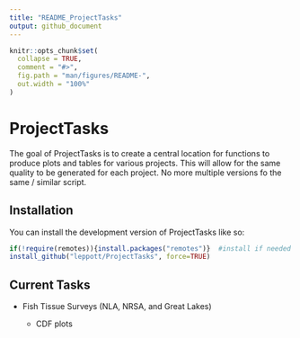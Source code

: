 ```yaml
---
title: "README_ProjectTasks"
output: github_document
---
```


<!-- README.md is generated from README.Rmd. Please edit that file -->

```r
knitr::opts_chunk$set(
  collapse = TRUE,
  comment = "#>",
  fig.path = "man/figures/README-",
  out.width = "100%"
)
```

# ProjectTasks

<!-- badges: start -->
<!-- badges: end -->

The goal of ProjectTasks is to create a central location for functions to 
produce plots and tables for various projects.  This will allow for the same
quality to be generated for each project.  No more multiple versions fo the 
same / similar script.

## Installation

You can install the development version of ProjectTasks like so:

``` r
if(!require(remotes)){install.packages("remotes")}  #install if needed
install_github("leppott/ProjectTasks", force=TRUE)
```

## Current Tasks

* Fish Tissue Surveys (NLA, NRSA, and Great Lakes)

    + CDF plots
